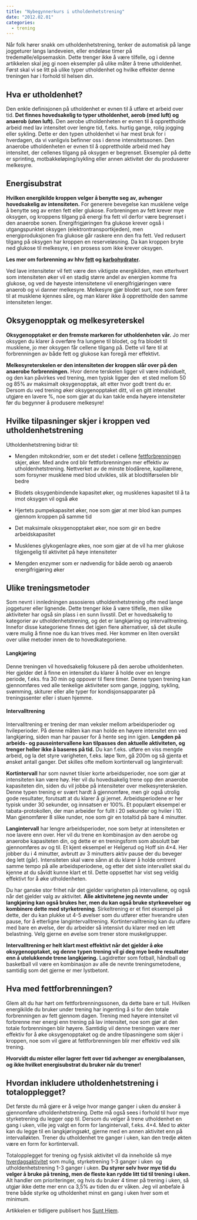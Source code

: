 ```yaml
---
title: "Nybegynnerkurs i utholdenhetstrening"
date: "2012.02.01"
categories: 
  - trening
---
```


Når folk hører snakk om utholdenhetstrening, tenker de automatisk på lange joggeturer langs landeveien, eller endeløse timer på tredemølle/elipsemaskin. Dette trenger ikke å være tilfelle, og i denne artikkelen skal jeg gi noen eksempler på ulike måter å trene utholdenhet. Først skal vi se litt på ulike typer utholdenhet og hvilke effekter denne treningen har i forhold til helsen din.

## Hva er utholdenhet?

Den enkle definisjonen på utholdenhet er evnen til å utføre et arbeid over tid. **Det finnes hovedsakelig to typer utholdenhet, aerob (med luft) og anaerob (uten luft).** Den aerobe utholdenheten er evnen til å opprettholde arbeid med lav intensitet over lengre tid, f.eks. hurtig gange, rolig jogging eller sykling. Dette er den typen utholdenhet vi har mest bruk for i hverdagen, da vi vanligvis befinner oss i denne intensitetssonen. Den anaerobe utholdenheten er evnen til å opprettholde arbeid med høy intensitet, der cellenes tilgang på oksygen er begrenset. Eksempler på dette er sprinting, motbakkeløping/sykling eller annen aktivitet der du produserer melkesyre.

## Energisubstrat

**Hvilken energikilde kroppen velger å benytte seg av, avhenger hovedsakelig av intensiteten.** For generere bevegelse kan musklene velge å benytte seg av enten fett eller glukose. Forbreningen av fett krever mye oksygen, og kroppens tilgang på energi fra fett vil derfor være begrenset i den anaerobe sonen. Energifrigjøringen fra glukose krever også i utgangspunktet oksygen (elektrontransportkjeden), men energiproduksjonen fra glukose går raskere enn den fra fett. Ved redusert tilgang på oksygen har kroppen en reserveløsning. Da kan kroppen bryte ned glukose til melkesyre, i en prosess som ikke krever oksygen.

**Les mer om forbrenning av hhv [fett](brokenlink/fettmetabolismen/ "Fettmetabolismen") og [karbohydrater](brokenlink/karbohydratmetabolismen/ "Karbohydratmetabolismen").**

Ved lave intensiteter vil fett være den viktigste energikilden, men etterhvert som intensiteten øker vil en stadig større andel av energien komme fra glukose, og ved de høyeste intensitetene vil energifrigjøringen være anaerob og vi danner melkesyre. Melkesyre gjør blodet surt, noe som fører til at musklene kjennes såre, og man klarer ikke å opprettholde den samme intensiteten lenger.

## Oksygenopptak og melkesyreterskel

**Oksygenopptaket er den fremste markøren for utholdenheten vår.** Jo mer oksygen du klarer å overføre fra lungene til blodet, og fra blodet til musklene, jo mer oksygen får cellene tilgang på. Dette vil føre til at forbrenningen av både fett og glukose kan foregå mer effektivt.

**Melkesyreterskelen er den intensiteten der kroppen slår over på den anaerobe forbrenningen.** Hvor denne terskelen ligger vil være individuelt, og den kan påvirkes ved trening, men typisk ligger den  et sted mellom 50 og 85% av maksimalt oksygenopptak, alt etter hvor godt trent du er. Dersom du ved trening øker oksygenopptaket ditt, vil en gitt intensitet utgjøre en lavere %, noe som gjør at du kan takle enda høyere intensiteter før du begynner å produsere melkesyre!

## Hvilke tilpasninger skjer i kroppen ved utholdenhetstrening

Utholdenhetstrening bidrar til:

-   Mengden mitokondrier, som er det stedet i cellene [fettforbrenningen](brokenlink/fettmetabolismen/ "Fettmetabolismen") skjer, øker. Med andre ord blir fettforbrenningen mer effektiv av utholdenhetstrening. Nettverket av de minste blodårene, kapillærene, som forsyner musklene med blod utvikles, slik at blodtilførselen blir bedre

-   Blodets oksygenbindende kapasitet øker, og musklenes kapasitet til å ta imot oksygen vil også øke

-   Hjertets pumpekapasitet øker, noe som gjør at mer blod kan pumpes gjennom kroppen på samme tid

-   Det maksimale oksygenopptaket øker, noe som gir en bedre arbeidskapasitet

-   Musklenes glykogenlagre økes, noe som gjør at de vil ha mer glukose tilgjengelig til aktivitet på høye intensiteter

-   Mengden enzymer som er nødvendig for både aerob og anaerob energifrigjøring øker

## Ulike treningsmetoder

Som nevnt i innledningen assosieres utholdenhetstrening ofte med lange joggeturer eller lignende. Dette trenger ikke å være tilfelle, men slike aktiviteter har også sin plass i en sunn livsstil. Det er hovedsakelig to kategorier av utholdenhetstrening, og det er langkjøring og intervalltrening. Innefor disse kategoriene finnes det igjen flere alternativer, så det skulle være mulig å finne noe du kan trives med. Her kommer en liten oversikt over ulike metoder innen de to hovedkategoriene.

#### Langkjøring

Denne treningen vil hovedsakelig fokusere på den aerobe utholdenheten. Her gjelder det å finne en intensitet du klarer å holde over en lengre periode, f.eks. fra 30 min og oppover til flere timer. Denne typen trening kan gjennomføres ved alle tenkelige aktiviteter som gange, jogging, sykling, svømming, skiturer eller alle typer for kondisjonsapparater på treningssenter eller i stuen hjemme.

#### Intervalltrening

Intervalltrening er trening der man veksler mellom arbeidsperioder og hvileperioder. På denne måten kan man holde en høyere intensitet enn ved langkjøring, siden man har pauser for å hente seg inn igjen. **Lengden på arbeids- og pauseintervallene kan tilpasses den aktuelle aktiviteten, og trenger heller ikke å baseres på tid.** Du kan f.eks. utføre en viss mengde arbeid, og la det styre varigheten, f.eks. løpe 1km, gå 200m og så gjenta et ønsket antall ganger. Det skilles ofte mellom kortintervall og langintervall:

**Kortintervall** har som navnet tilsier korte arbeidsperioder, noe som gjør at intensiteten kan være høy. Her vil du hovedsakelig trene opp den anaerobe kapasiteten din, siden du vil jobbe på intensiteter over melkesyreterskelen. Denne typen trening er svært hardt å gjennomføre, men gir også utrolig gode resultater, forutsatt at du klarer å gi jernet. Arbeidsperiodene er her typisk under 30 sekunder, og innsatsen er 100%. Et populært eksempel er tabata-protokollen, der man arbeider for fullt i 20 sekunder og hviler i 10. Man gjenomfører 8 slike runder, noe som gir en totaltid på bare 4 minutter.

**Langintervall** har lengre arbeidsperioder, noe som betyr at intensiteten er noe lavere enn over. Her vil du trene en kombinasjon av den aerobe og anaerobe kapasiteten din, og dette er en treningsform som absolutt bør gjennomføres av og til. Et kjent eksempel er Helgerud og Hoff sin 4×4. Her jobber du i 4 minutter, avbrutt av 3 minutters aktiv pause der du beveger deg lett (går). Intensiteten skal være sånn at du klarer å holde omtrent samme tempo på alle arbeidsperiodene, og etter det siste intervallet skal du kjenne at du såvidt kunne klart et til. Dette oppsettet har vist seg veldig effektivt for å øke utholdenheten.

Du har ganske stor frihet når det gjelder varigheten på intervallene, og også når det gjelder valg av aktivitet. **Alle aktivitetene jeg nevnte under langkjøring kan også brukes her, men du kan også bruke styrkeøvelser og kombinere dette med styrketrening**. Sirkeltrening er et fint eksempel på dette, der du kan plukke ut 4-5 øvelser som du utfører etter hverandre uten pause, for å etterligne langintervalltrening. Kortintervalltrening kan du utføre med bare en øvelse, der du arbeider så intensivt du klarer med en lett belastning. Velg gjerne en øvelse som trener store muskelgrupper.

**Intervalltrening er helt klart mest effektivt når det gjelder å øke oksygenopptaket, og denne typen trening vil gi deg mye bedre resultater enn å utelukkende trene langkjøring.** Lagidretter som fotball, håndball og basketball vil være en kombinasjon av alle de nevnte treningsmetodene, samtidig som det gjerne er mer lystbetont.

## Hva med fettforbrenningen?

Glem alt du har hørt om fettforbrenningssonen, da dette bare er tull. Hvilken energikilde du bruker under trening har ingenting å si for den totale forbrenningen av fett gjennom dagen. Trening med høyere intensitet vil forbrenne mer energi enn trening på lav intensitet, noe som gjør at den totale forbrenningen blir høyere. Samtidig vil denne treningen være mer effektiv for å øke oksygenopptaket og de andre tilpasningene som skjer i kroppen, noe som vil gjøre at fettforbrenningen blir mer effektiv ved slik trening.

**Hvorvidt du mister eller lagrer fett over tid avhenger av energibalansen, og ikke hvilket energisubstrat du bruker når du trener!**

## Hvordan inkludere utholdenhetstrening i totalopplegget?

Det første du må gjøre er å velge hvor mange ganger i uken du ønsker å gjennomføre utholdenhetstrening. Dette må også sees i forhold til hvor mye styrketrening du legger opp til. Dersom du velger å trene utholdenhet en gang i uken, ville jeg valgt en form for langintervall, f.eks. 4×4. Med to økter kan du legge til en langkjøringsøkt, gjerne med en annen aktivitet enn på intervalløkten. Trener du utholdenhet tre ganger i uken, kan den tredje økten være en form for kortintervall.

Totalopplegget for trening og fysisk aktivitet vil da inneholde så mye [hverdagsaktivitet](brokenlink/aktivitetsniva-helse/ "Aktivitetsnivå og helse") som mulig, styrketrening 1-3 ganger i uken  og utholdenhetstrening 1-3 ganger i uken. **Du styrer selv hvor mye tid du velger å bruke på trening, men de fleste kan rydde litt tid til trening i uken.** Alt handler om prioriteringer, og hvis du bruker 4 timer på trening i uken, så utgjør ikke dette mer enn ca 3,5% av tiden du er våken. Jeg vil anbefale å trene både styrke og utholdenhet minst en gang i uken hver som et minimum.

Artikkelen er tidligere publisert hos [Sunt Hjem](http://www.sunthjem.no).
